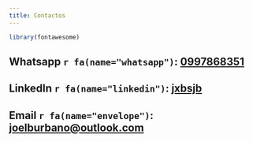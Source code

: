 ```yaml
---
title: Contactos
---
```

```r
library(fontawesome)
```

## Whatsapp `r fa(name="whatsapp")`:  [0997868351](https://wa.me/593997868351)

## LinkedIn `r fa(name="linkedin")`:  [jxbsjb](https://www.linkedin.com/in/jxbsjb)

## Email `r fa(name="envelope")`:   [joelburbano\@outlook.com](mailto:joelburbano@outlook.com)


